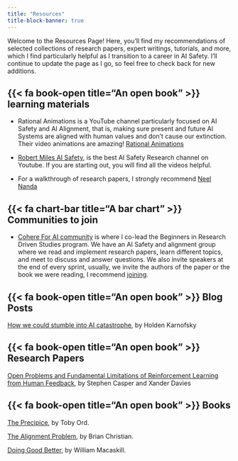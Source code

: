 ```yaml
---
title: "Resources"
title-block-banner: true
---
```

Welcome to the Resources Page! Here, you'll find my recommendations of selected collections of research papers, expert writings, tutorials, and more, which I find particularly helpful as I transition to a career in AI Safety. I'll continue to update the page as I go, so feel free to check back for new additions.

## {{< fa book-open title="An open book" >}} learning materials

-   Rational Animations is a YouTube channel particularly focused on AI Safety and AI Alignment, that is, making sure present and future AI Systems are aligned with human values and don't cause our extinction. Their video animations are amazing!  [Rational Animations](https://www.youtube.com/@RationalAnimations/community) 

-   [Robert Miles AI Safety ](https://www.youtube.com/@RobertMilesAI), is the best AI Safety Research channel on Youtube. If you are starting out, you will find all the videos helpful.

-   For a walkthrough of research papers, I strongly recommend [Neel Nanda](https://www.youtube.com/@neelnanda2469)

## {{< fa chart-bar title="A bar chart" >}} Communities to join

-   [Cohere For AI community](https://sites.google.com/cohere.com/c4ai-community/community-programs?authuser=0) is where I co-lead the Beginners in Research Driven Studies program. We have an AI Safety and alignment group where we read and implement research papers, learn different topics, and meet to discuss and answer questions. We also invite speakers at the end of every sprint, usually, we invite the authors of the paper or the book we were reading, I recommend [joining](https://share.hsforms.com/10OrjljwpQ52ILJA6ftENIwch5vw).

## {{< fa book-open title="An open book" >}} Blog Posts

[How we could stumble into AI catastrophe](https://www.cold-takes.com/how-we-could-stumble-into-ai-catastrophe/), by Holden Karnofsky

## {{< fa book-open title="An open book" >}} Research Papers
[Open Problems and Fundamental Limitations of
Reinforcement Learning from Human Feedback](https://arxiv.org/pdf/2307.15217.pdf), by Stephen Casper and Xander Davies

## {{< fa book-open title="An open book" >}} Books
[The Precipice](https://theprecipice.com/), by Toby Ord. 

[The Alignment Problem](https://brianchristian.org/the-alignment-problem/), by Brian Christian.

[Doing Good Better](https://www.effectivealtruism.org/), by William Macaskill.

